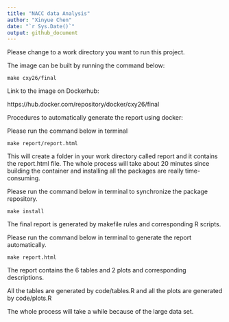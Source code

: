 ```yaml
---
title: "NACC data Analysis"
author: "Xinyue Chen"
date: "`r Sys.Date()`"
output: github_document
---
```


Please change to a work directory you want to run this project.  

The image can be built by running the command below:  



```terminal
make cxy26/final
```

Link to the image on Dockerhub:  

https://hub.docker.com/repository/docker/cxy26/final  

Procedures to automatically generate the report using docker:  

Please run the command below in terminal

```terminal

make report/report.html

```

This will create a folder in your work directory called report and it contains the report.html file. The whole process will take about 20 minutes since building the container and installing all the packages are really time-consuming.  

Please run the command below in terminal to synchronize the package repository.

```terminal
make install
```

The final report is generated by makefile rules and corresponding R scripts.

Please run the command below in terminal to generate the report automatically.

```terminal
make report.html
```


The report contains the 6 tables and 2 plots and corresponding descriptions.

All the tables are generated by code/tables.R and all the plots are generated by code/plots.R

The whole process will take a while because of the large data set.

